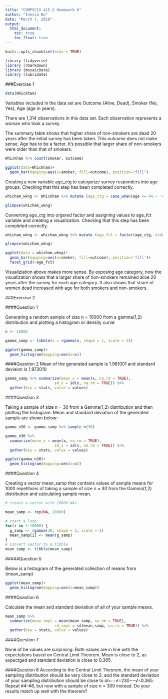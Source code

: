 ```yaml
---
title: "COMPSCIX 415.2 Homework 6"
author: "Inessa Wu"
date: "March 7, 2018"
output: 
  html_document:
    toc: true
    toc_float: true
---
```


```r
knitr::opts_chunk$set(echo = TRUE)
```

```r
library (tidyverse)
library (rmarkdown)
library (mosaicData)
library (lubridate)
```

###Exercise 1

```r
data(Whickham)
```

Variables included in the data set are Outcome (Alive, Dead), Smoker (No, Yes), Age (age in years). 

There are 1,314 observations in this data set. Each observation represents a woman who took a survey.

The summary table shows that higher share of non-smokers are dead 20 years after the initial survey has been taken. This outcome does not make sense. Age has to be a factor. It's possible that larger share of non-smokers were older than that of smokers.

```r
Whickham %>% count(smoker, outcome)

ggplot(data=Whickham)+
  geom_bar(mapping=aes(x=smoker, fill=outcome), position="fill")
```
Creating a new variable age_ctg to categorize survey responders into age groups. Checking that this step has been completed correctly.

```r
whicham_wkng <- Whickham %>% mutate (age_ctg = case_when(age <= 44 ~ 'age <= 44', age > 44 & age <=64 ~ 'age > 44 & age <= 64', age > 64 ~ 'age > 64'))

glimpse(whicham_wkng)
```
Converting age_ctg into orgered factor and assigning values to age_fct variable and creating a visualization. Checking that this step has been completed correctly.

```r
whicham_wkng <- whicham_wkng %>% mutate (age_fct = factor(age_ctg, ordered=TRUE))

glimpse(whicham_wkng)

ggplot(data = whicham_wkng)+
  geom_bar(mapping=aes(x=smoker, fill=outcome), position='fill')+
  facet_grid(~age_fct)
```

Visualiziation above makes more sense. By exposing age category, now the visualization shows that a larger share of non-smokers remained alive 20 years after the survey for each age category. It also shows that share of women dead increased with age for both smokers and non-smokers.


###Exercise 2

####Question 1

Generating a random sample of size n = 10000 from a gamma(1,2) distribution and plotting a histogram or density curve

```r
n <- 10000

gamma_samp <- tibble(x = rgamma(n, shape = 1, scale = 2))

ggplot(gamma_samp)+
  geom_histogram(mapping=aes(x=x))

```

####Question 2
Mean of the generated sample is 1.981001 and standard deviaion is 1.973010 

```r
gamma_samp %>% summarize(mean_x = mean(x, na.rm = TRUE),
                      sd_x = sd(x, na.rm = TRUE)) %>%
  gather(key = stats, value = values)
```

####Question 3

Taking a sample of size n = 30 from a Gamma(1,2) distribution and then plotting the histogram. Mean and standard deviation of the generated sample are shown below:

```r
gamma_n30 <- gamma_samp %>% sample_n(30)

gamma_n30 %>%
  summarize(mean_x = mean(x, na.rm = TRUE),
                      sd_x = sd(x, na.rm = TRUE)) %>%
  gather(key = stats, value = values)

ggplot(gamma_n30)+
  geom_histogram(mapping=aes(x=x))
```

####Question 4

Creating a vector mean_samp that contains values of sample means for 1000 repetitions of taking a sample of size n = 30 from the Gamma(1,2) distribution and calculating sample mean.

```r
# create a vector with 10000 NAs

mean_samp <- rep(NA, 10000)

# start a loop
for(i in 1:10000) {
  g_samp <- rgamma(30, shape = 1, scale = 2)
  mean_samp[i] <- mean(g_samp)
}
# Convert vector to a tibble
mean_samp <- tibble(mean_samp)

```

#####Question 5

Below is a histogram of the generated collection of means from (mean_samp)

```r
ggplot(mean_samp)+
  geom_histogram(mapping=aes(x=mean_samp))
```

####Question 6

Calculate the mean and standard deviation of all of your sample means.


```r
mean_samp %>%
  summarize(mean_smpl = mean(mean_samp, na.rm = TRUE),
                      sd_smpl = sd(mean_samp, na.rm = TRUE)) %>%
  gather(key = stats, value = values)
```

####Question 7

None of he values are surprising. Both values are in line with the expectations based on Central Limit Theorem. Mean is close to 2, as expectged and standard deviation is close to 0.365. 

####Question  8
According to the Central Limit Theorem, the mean of your sampling distribution should be very close to 2, and the standard deviation of your sampling distribution should be close to σn−−√=230−−√=0.365. Repeat #4-#6, but now with a sample of size n = 300 instead. Do your results match up well with the theorem?



